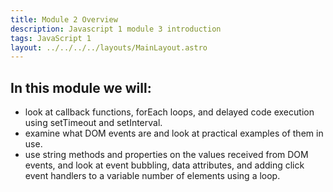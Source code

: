 ```yaml
---
title: Module 2 Overview
description: Javascript 1 module 3 introduction
tags: JavaScript 1
layout: ../../../../layouts/MainLayout.astro
---
```


## In this module we will:

- look at callback functions, forEach loops, and delayed code execution using setTimeout and setInterval.
- examine what DOM events are and look at practical examples of them in use.
- use string methods and properties on the values received from DOM events, and look at event bubbling, data attributes, and adding click event handlers to a variable number of elements using a loop.
